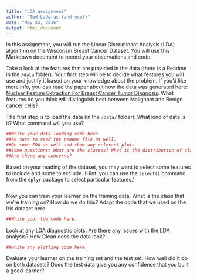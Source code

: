 ```yaml
---
title: "LDA assignment"
author: "Ted Laderas (and you!)"
date: "May 23, 2016"
output: html_document
---
```


In this assignment, you will run the Linear Discriminant Analysis (LDA) algorithm on the Wisconsin Breast Cancer Dataset. You will use this Markdown document to record your observations and code.

Take a look at the features that are provided in the data (there is a Readme in the `/data` folder). Your first step will be to decide what features you will use and justify it based on your knowledge about the problem. If you'd like more info, you can read the paper about how the data was generated here: [Nuclear Feature Extraction For Breast Cancer Tumor Diagnosis](https://www.researchgate.net/publication/2512520_Nuclear_Feature_Extraction_For_Breast_Tumor_Diagnosis). What features do you think will distinguish best between Malignant and Benign cancer cells?

The first step is to load the data (in the `/data/` folder). What kind of data is it? What command will you use?

```r
##Write your data loading code here
##be sure to read the readme file as well. 
##Do some EDA as well and show any relevant plots
##Some questions: What are the classes? What is the distribution of classes in the training set and the test set?
##Are there any concerns?
```

Based on your reading of the dataset, you may want to select some features to include and some to exclude. (Hint: you can use the `select()` command from the `dplyr` package to select particular features.)

```r

```

Now you can train your learner on the training data. What is the class that we're training on? How do we do this? Adapt the code that we used on the Iris dataset here. 

```r
##Write your lda code here.
```

Look at any LDA diagnostic plots. Are there any issues with the LDA analysis? How Clean does the data look?

```r
##write any plotting code here.
```

Evaluate your learner on the training set and the test set. How well did it do on both datasets? Does the test data give you any confidence that you built a good learner?

```r
```

